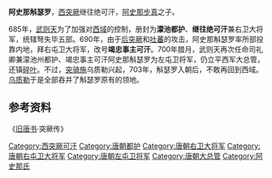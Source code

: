 '''阿史那斛瑟罗'''，[[西突厥|西突厥]]继往绝可汗，[[阿史那步真|阿史那步真]]之子。

685年，[[武则天|武则天]]为了加强对[[西域|西域]]的控制，册封为'''濛池都护'''、'''继往绝可汗'''兼右卫大将军，统辖弩失毕五部。690年，由于[[后突厥|后突厥]]和[[吐蕃|吐蕃]]的攻击，阿史那斛瑟罗率所部投靠内地，拜右屯卫大将军，改号'''竭忠事主可汗'''。700年腊月，武则天再次任命司礼卿兼濛池州都护、竭忠事主可汗阿史那斛瑟罗为左屯卫将军，仍立平西军大总管，还镇[[碎叶|碎叶]]。不过，[[突骑施|突骑施]]乌质勒兴起，703年，斛瑟罗入朝后，不敢再回到西域。[[乌质勒|乌质勒]]于是全部吞并了斛瑟罗原有的领地。

== 参考资料 ==

《[[旧唐书|旧唐书]]·突厥传》

{{start box}}
{{s-before|[[阿史那步真|阿史那步真]]}}
{{s-title|[[西突厥|西突厥]]继往绝[[可汗|可汗]]|685年—703年}}
{{s-after|[[阿史那怀道|阿史那怀道]]}}
{{end box}}
{{古突厥}}

[[Category:西突厥可汗|Category:西突厥可汗]]
[[Category:唐朝都护|Category:唐朝都护]]
[[Category:唐朝右卫大将军|Category:唐朝右卫大将军]]
[[Category:唐朝右屯卫大将军|Category:唐朝右屯卫大将军]]
[[Category:唐朝左屯卫将军|Category:唐朝左屯卫将军]]
[[Category:唐朝大总管|Category:唐朝大总管]]
[[Category:阿史那氏|Category:阿史那氏]]